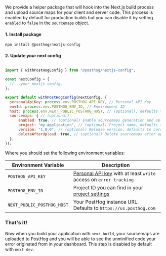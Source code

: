 We provide a helper package that will hook into the Next.js build process and upload source maps for your client and server code. This process is enabled by default for production builds but you can disable it by setting `enabled` to `false` in the `sourcemaps` object.

#### 1. Install package

```shell
npm install @posthog/nextjs-config
```

#### 2. Update your next config

```js file=next.config.js

import { withPostHogConfig } from "@posthog/nextjs-config";

const nextConfig = {
  //...your nextjs config,
};

export default withPostHogConfig(nextConfig, {
  personalApiKey: process.env.POSTHOG_API_KEY, // Personal API Key
  envId: process.env.POSTHOG_ENV_ID, // Environment ID
  host: process.env.NEXT_PUBLIC_POSTHOG_HOST, // (optional), defaults to https://us.posthog.com
  sourcemaps: { // (optional)
      enabled: true, // (optional) Enable sourcemaps generation and upload, default to true on production builds
      project: "my-application", // (optional) Project name, defaults to repository name
      version: "1.0.0", // (optional) Release version, defaults to current git commit
      deleteAfterUpload: true, // (optional) Delete sourcemaps after upload, defaults to true
  },
});

```

Where you should set the following environment variables:

| Environment Variable | Description |
| --- | --- |
| `POSTHOG_API_KEY` | [Personal API key](https://app.posthog.com/settings/user-api-keys#variables) with at least `write` access on `error tracking` |
| `POSTHOG_ENV_ID` | Project ID you can find in your [project settings](https://app.posthog.com/settings/environment#variables) |
| `NEXT_PUBLIC_POSTHOG_HOST` | Your PostHog instance URL. Defaults to `https://us.posthog.com` |

### That's it!

Now when you build your application with `next build`, your sourcemaps are uploaded to PostHog and you will be able to see the unminified code your error originated from in your dashboard. This step is disabled by default with `next dev`.
